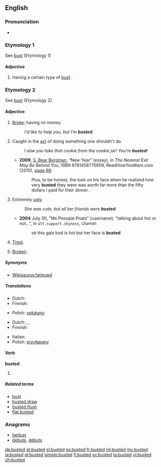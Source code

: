 ==English==

===Pronunciation===
* {{IPA|/ˈbʌstəd/}}

===Etymology 1===
See [[bust]] (Etymology 1)

====Adjective====
{{en-adj}}

# {{context|often used in combination with an adjective}} Having a certain type of [[bust]] {{gloss|breasts; cleavage}}.

===Etymology 2===
See [[bust#Etymology 2|bust]] (Etymology 2)

====Adjective====
{{en-adj}}

# {{slang}} [[broke|Broke]]; having no money.
#: ''I'd like to help you, but I'm '''busted'''.''
# {{slang}} Caught in the [[act]] of doing something one shouldn't do.
#: ''I saw you take that cookie from the cookie jar! You're '''busted'''!''
#* '''2009''', [[w:S. Bear Bergman|S. Bear Bergman]], “New Year” (essay), in ''The Nearest Exit May Be Behind You'', ISBN 9781458775856, ReadHowYouWant.com (2010), [http://books.google.com/books?id=3uFlQH5749YC&pg=PA66&dq=busted page 66]:
#*: Plus, to be honest, the look on his face when he realized how very '''busted''' they were was worth far more than the fifty dollars I paid for their dinner.
# {{slang}} Extremely [[ugly]].
#: ''She was cute, but all her friends were '''busted'''.''
#* '''2004''' July 30, "Ms Pnoopie Pnats" (username), "talking about hot or not...", in <tt>alt.support.shyness</tt>, ''Usenet'':
#*: ok this gals bod is hot but her face is '''busted'''
# {{slang}} [[tired|Tired]].
# {{slang}} [[broken|Broken]].

=====Synonyms=====
* {{sense|tired}} [[Wikisaurus:fatigued]]

=====Translations=====
{{trans-top|having no money}}
* Dutch: {{t+|nl|platzak}}
* Finnish: {{t+|fi|rahaton}}
{{trans-mid}}
* Polish: [[spłukany]]
{{trans-bottom}}

{{trans-top|caught in the act}}
* Dutch: {{t-|nl|gepakt zijn}}, {{t-|nl|erbij zijn}}, {{t+|nl|betrapt}}
* Finnish: {{t+|fi|kärähtää}}
{{trans-mid}}
* Italian: {{t-|it|fregato}}
* Polish: [[przyłapany]]
{{trans-bottom}}

====Verb====
'''busted'''

# {{en-past of|bust}}

=====Related terms=====
* [[bust]]
* [[busted draw]]
* [[busted flush]]
* [[flat busted]]

===Anagrams===
* [[bedust#English|bedust]]
* [[debuts#English|debuts]], [[débuts#English|débuts]]

[[de:busted]]
[[et:busted]]
[[el:busted]]
[[es:busted]]
[[fr:busted]]
[[ml:busted]]
[[my:busted]]
[[ja:busted]]
[[pl:busted]]
[[simple:busted]]
[[fi:busted]]
[[sv:busted]]
[[ta:busted]]
[[vi:busted]]
[[zh:busted]]